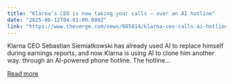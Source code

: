 ```yaml
---
title: "Klarna’s CEO is now taking your calls — over an AI hotline"
date: "2025-06-12T04:01:00.000Z"
link: "https://www.theverge.com/news/685814/klarna-ceo-calls-ai-hotline"
---
```


Klarna CEO Sebastian Siemiatkowski has already used AI to replace himself during earnings reports, and now Klarna is using AI to clone him another way: through an AI-powered phone hotline.
The hotline...

[Read more](https://www.theverge.com/news/685814/klarna-ceo-calls-ai-hotline)
